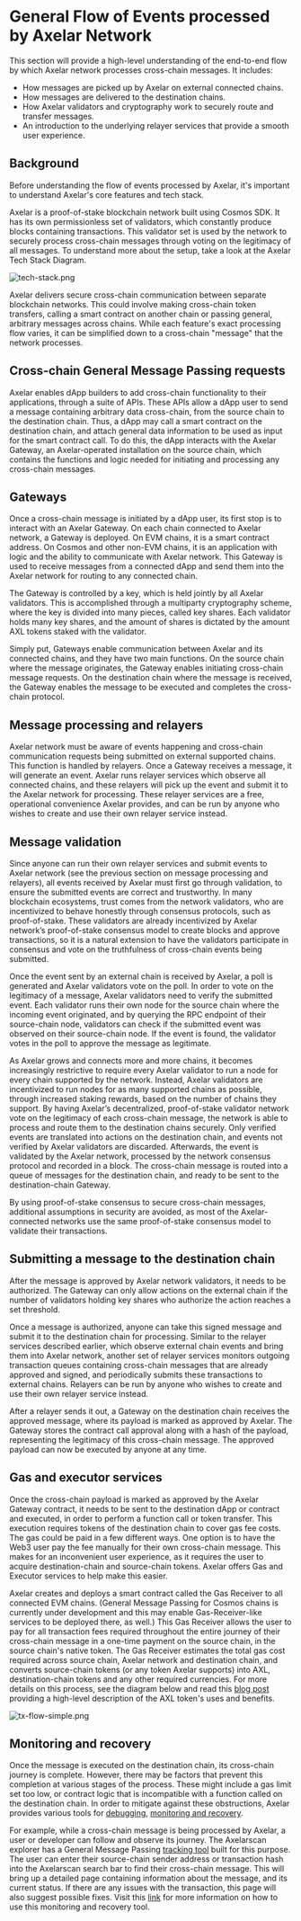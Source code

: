 # General Flow of Events processed by Axelar Network

This section will provide a high-level understanding of the end-to-end flow by which Axelar network processes cross-chain messages. It includes:

- How messages are picked up by Axelar on external connected chains.
- How messages are delivered to the destination chains.
- How Axelar validators and cryptography work to securely route and transfer messages.
- An introduction to the underlying relayer services that provide a smooth user experience.

## Background

Before understanding the flow of events processed by Axelar, it's important to understand Axelar's core features and tech stack.

Axelar is a proof-of-stake blockchain network built using Cosmos SDK. It has its own permissionless set of validators, which constantly produce blocks containing transactions. This validator set is used by the network to securely process cross-chain messages through voting on the legitimacy of all messages. To understand more about the setup, take a look at the Axelar Tech Stack Diagram.

![tech-stack.png](/images/learn-tech-stack.jpg)

Axelar delivers secure cross-chain communication between separate blockchain networks. This could involve making cross-chain token transfers, calling a smart contract on another chain or passing general, arbitrary messages across chains. While each feature's exact processing flow varies, it can be simplified down to a cross-chain "message" that the network processes.

## Cross-chain General Message Passing requests

Axelar enables dApp builders to add cross-chain functionality to their applications, through a suite of APIs. These APIs allow a dApp user to send a message containing arbitrary data cross-chain, from the source chain to the destination chain. Thus, a dApp may call a smart contract on the destination chain, and attach general data information to be used as input for the smart contract call. To do this, the dApp interacts with the Axelar Gateway, an Axelar-operated installation on the source chain, which contains the functions and logic needed for initiating and processing any cross-chain messages.

## Gateways

Once a cross-chain message is initiated by a dApp user, its first stop is to interact with an Axelar Gateway. On each chain connected to Axelar network, a Gateway is deployed. On EVM chains, it is a smart contract address. On Cosmos and other non-EVM chains, it is an application with logic and the ability to communicate with Axelar network. This Gateway is used to receive messages from a connected dApp and send them into the Axelar network for routing to any connected chain.

The Gateway is controlled by a key, which is held jointly by all Axelar validators. This is accomplished through a multiparty cryptography scheme, where the key is divided into many pieces, called key shares. Each validator holds many key shares, and the amount of shares is dictated by the amount AXL tokens staked with the validator.

Simply put, Gateways enable communication between Axelar and its connected chains, and they have two main functions. On the source chain where the message originates, the Gateway enables initiating cross-chain message requests. On the destination chain where the message is received, the Gateway enables the message to be executed and completes the cross-chain protocol.

## Message processing and relayers

Axelar network must be aware of events happening and cross-chain communication requests being submitted on external supported chains. This function is handled by relayers. Once a Gateway receives a message, it will generate an event. Axelar runs relayer services which observe all connected chains, and these relayers will pick up the event and submit it to the Axelar network for processing. These relayer services are a free, operational convenience Axelar provides, and can be run by anyone who wishes to create and use their own relayer service instead.

## Message validation

Since anyone can run their own relayer services and submit events to Axelar network (see the previous section on message processing and relayers), all events received by Axelar must first go through validation, to ensure the submitted events are correct and trustworthy. In many blockchain ecosystems, trust comes from the network validators, who are incentivized to behave honestly through consensus protocols, such as proof-of-stake. These validators are already incentivized by Axelar network’s proof-of-stake consensus model to create blocks and approve transactions, so it is a natural extension to have the validators participate in consensus and vote on the truthfulness of cross-chain events being submitted.

Once the event sent by an external chain is received by Axelar, a poll is generated and Axelar validators vote on the poll. In order to vote on the legitimacy of a message, Axelar validators need to verify the submitted event. Each validator runs their own node for the source chain where the incoming event originated, and by querying the RPC endpoint of their source-chain node, validators can check if the submitted event was observed on their source-chain node. If the event is found, the validator votes in the poll to approve the message as legitimate.

As Axelar grows and connects more and more chains, it becomes increasingly restrictive to require every Axelar validator to run a node for every chain supported by the network. Instead, Axelar validators are incentivized to run nodes for as many supported chains as possible, through increased staking rewards, based on the number of chains they support. By having Axelar’s decentralized, proof-of-stake validator network vote on the legitimacy of each cross-chain message, the network is able to process and route them to the destination chains securely. Only verified events are translated into actions on the destination chain, and events not verified by Axelar validators are discarded. Afterwards, the event is validated by the Axelar network, processed by the network consensus protocol and recorded in a block. The cross-chain message is routed into a queue of messages for the destination chain, and ready to be sent to the destination-chain Gateway.

By using proof-of-stake consensus to secure cross-chain messages, additional assumptions in security are avoided, as most of the Axelar-connected networks use the same proof-of-stake consensus model to validate their transactions.

## Submitting a message to the destination chain

After the message is approved by Axelar network validators, it needs to be authorized. The Gateway can only allow actions on the external chain if the number of validators holding key shares who authorize the action reaches a set threshold.

Once a message is authorized, anyone can take this signed message and submit it to the destination chain for processing. Similar to the relayer services described earlier, which observe external chain events and bring them into Axelar network, another set of relayer services monitors outgoing transaction queues containing cross-chain messages that are already approved and signed, and periodically submits these transactions to external chains. Relayers can be run by anyone who wishes to create and use their own relayer service instead.

After a relayer sends it out, a Gateway on the destination chain receives the approved message, where its payload is marked as approved by Axelar. The Gateway stores the contract call approval along with a hash of the payload, representing the legitimacy of this cross-chain message. The approved payload can now be executed by anyone at any time.

## Gas and executor services

Once the cross-chain payload is marked as approved by the Axelar Gateway contract, it needs to be sent to the destination dApp or contract and executed, in order to perform a function call or token transfer. This execution requires tokens of the destination chain to cover gas fee costs. The gas could be paid in a few different ways. One option is to have the Web3 user pay the fee manually for their own cross-chain message. This makes for an inconvenient user experience, as it requires the user to acquire destination-chain and source-chain tokens. Axelar offers Gas and Executor services to help make this easier.

Axelar creates and deploys a smart contract called the Gas Receiver to all connected EVM chains. (General Message Passing for Cosmos chains is currently under development and this may enable Gas-Receiver-like services to be deployed there, as well.) This Gas Receiver allows the user to pay for all transaction fees required throughout the entire journey of their cross-chain message in a one-time payment on the source chain, in the source chain's native token. The Gas Receiver estimates the total gas cost required across source chain, Axelar network and destination chain, and converts source-chain tokens (or any token Axelar supports) into AXL, destination-chain tokens and any other required currencies. For more details on this process, see the diagram below and read this [blog post](https://medium.com/@axelar-foundation/the-axl-token-the-cross-chain-future-3dee3dc45e95) providing a high-level description of the AXL token's uses and benefits.

![tx-flow-simple.png](/images/learn-tx-flow-simple.jpg)

## Monitoring and recovery

Once the message is executed on the destination chain, its cross-chain journey is complete. However, there may be factors that prevent this completion at various stages of the process. These might include a gas limit set too low, or contract logic that is incompatible with a function called on the destination chain. In order to mitigate against these obstructions, Axelar provides various tools for [debugging](/dev/general-message-passing/debug/error-debugging/), [monitoring and recovery](/dev/general-message-passing/monitoring/).

For example, while a cross-chain message is being processed by Axelar, a user or developer can follow and observe its journey. The Axelarscan explorer has a General Message Passing [tracking tool](https://testnet.axelarscan.io/gmp/search) built for this purpose. The user can enter their source-chain sender address or transaction hash into the Axelarscan search bar to find their cross-chain message. This will bring up a detailed page containing information about the message, and its current status. If there are any issues with the transaction, this page will also suggest possible fixes. Visit this [link](/dev/general-message-passing/monitoring/) for more information on how to use this monitoring and recovery tool.
